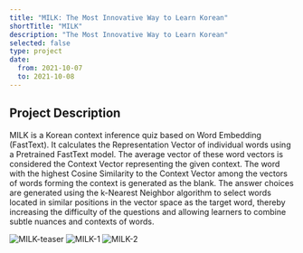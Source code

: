 ```yaml
---
title: "MILK: The Most Innovative Way to Learn Korean"
shortTitle: "MILK"
description: "The Most Innovative Way to Learn Korean"
selected: false
type: project
date:
  from: 2021-10-07
  to: 2021-10-08
---
```


## Project Description

MILK is a Korean context inference quiz based on Word Embedding (FastText). It calculates the Representation Vector of individual words using a Pretrained FastText model. The average vector of these word vectors is considered the Context Vector representing the given context. The word with the highest Cosine Similarity to the Context Vector among the vectors of words forming the context is generated as the blank. The answer choices are generated using the k-Nearest Neighbor algorithm to select words located in similar positions in the vector space as the target word, thereby increasing the difficulty of the questions and allowing learners to combine subtle nuances and contexts of words.

![MILK-teaser](./milk.png)
![MILK-1](./milk1.png)
![MILK-2](./milk2.png)
